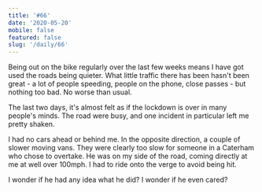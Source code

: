 ```yaml
---
title: '#66'
date: '2020-05-20'
mobile: false
featured: false
slug: '/daily/66'
---
```


Being out on the bike regularly over the last few weeks means I have got used the roads being quieter. What little traffic there has been hasn't been great - a lot of people speeding, people on the phone, close passes - but nothing too bad. No worse than usual.

The last two days, it's almost felt as if the lockdown is over in many people's minds. The road were busy, and one incident in particular left me pretty shaken.

I had no cars ahead or behind me. In the opposite direction, a couple of slower moving vans. They were clearly too slow for someone in a Caterham who chose to overtake. He was on my side of the road, coming directly at me at well over 100mph. I had to ride onto the verge to avoid being hit.

I wonder if he had any idea what he did? I wonder if he even cared?
